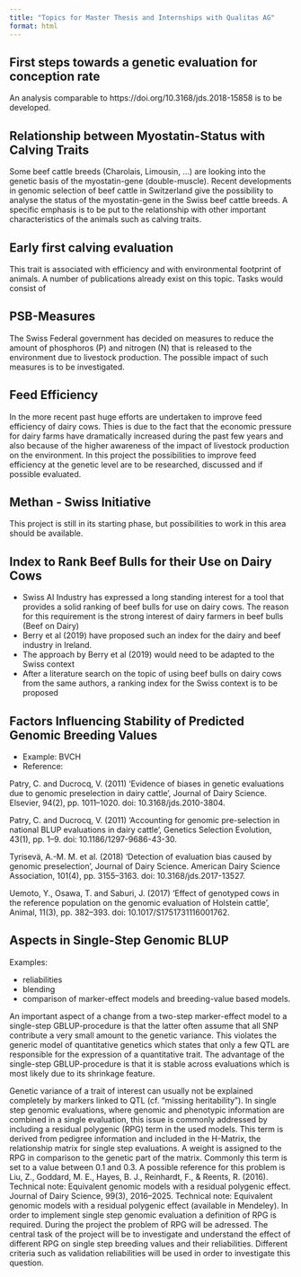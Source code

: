 ```yaml
---
title: "Topics for Master Thesis and Internships with Qualitas AG"
format: html
---
```


## First steps towards a genetic evaluation for conception rate
An analysis comparable to https://doi.org/10.3168/jds.2018-15858 is to be developed.


## Relationship between Myostatin-Status with Calving Traits
Some beef cattle breeds (Charolais, Limousin, ...) are looking into the genetic basis of the myostatin-gene (double-muscle). Recent developments in genomic selection of beef cattle in Switzerland give the possibility to analyse the status of the myostatin-gene in the Swiss beef cattle breeds. A specific emphasis is to be put to the relationship with other important characteristics of the animals such as calving traits.


## Early first calving evaluation
This trait is associated with efficiency and with environmental footprint of animals. A number of publications already exist on this topic. Tasks would consist of 


## PSB-Measures
The Swiss Federal government has decided on measures to reduce the amount of phosphoros (P) and nitrogen (N) that is released to the environment due to livestock production. The possible impact of such measures is to be investigated. 


## Feed Efficiency
In the more recent past huge efforts are undertaken to improve feed efficiency of dairy cows. Thies is due to the fact that the economic pressure for dairy farms have dramatically increased during the past few years and also because of the higher awareness of the impact of livestock production on the environment. In this project the possibilities to improve feed efficiency at the genetic level are to be researched, discussed and if possible evaluated.


## Methan - Swiss Initiative
This project is still in its starting phase, but possibilities to work in this area should be available.


## Index to Rank Beef Bulls for their Use on Dairy Cows
* Swiss AI Industry has expressed a long standing interest for a tool that provides a solid ranking of beef bulls for use on dairy cows. The reason for this requirement is the strong interest of dairy farmers in beef bulls (Beef on Dairy)
* Berry et al (2019) have proposed such an index for the dairy and beef industry in Ireland. 
* The approach by Berry et al (2019) would need to be adapted to the Swiss context
* After a literature search on the topic of using beef bulls on dairy cows from the same authors, a ranking index for the Swiss context is to be proposed


## Factors Influencing Stability of Predicted Genomic Breeding Values
* Example: BVCH
* Reference: 

Patry, C. and Ducrocq, V. (2011) ‘Evidence of biases in genetic evaluations due to genomic preselection in dairy cattle’, Journal of Dairy Science. Elsevier, 94(2), pp. 1011–1020. doi: 10.3168/jds.2010-3804.

Patry, C. and Ducrocq, V. (2011) ‘Accounting for genomic pre-selection in national BLUP evaluations in dairy cattle’, Genetics Selection Evolution, 43(1), pp. 1–9. doi: 10.1186/1297-9686-43-30.

Tyrisevä, A.-M. M. et al. (2018) ‘Detection of evaluation bias caused by genomic preselection’, Journal of Dairy Science. American Dairy Science Association, 101(4), pp. 3155–3163. doi: 10.3168/jds.2017-13527.

Uemoto, Y., Osawa, T. and Saburi, J. (2017) ‘Effect of genotyped cows in the reference population on the genomic evaluation of Holstein cattle’, Animal, 11(3), pp. 382–393. doi: 10.1017/S1751731116001762.


## Aspects in Single-Step Genomic BLUP
Examples: 

* reliabilities 
* blending  
* comparison of marker-effect models and breeding-value based models. 

An important aspect of a change from a two-step marker-effect model to a single-step GBLUP-procedure is that the latter often assume that all SNP contribute a very small amount to the genetic variance. This violates the generic model of quantitative genetics which states that only a few QTL are responsible for the expression of a quantitative trait. The advantage of the single-step GBLUP-procedure is that it is stable across evaluations which is most likely due to  its shrinkage feature.

Genetic variance of a trait of interest can usually not be explained completely by markers linked to QTL (cf. “missing heritability”). In single step genomic evaluations, where genomic and phenotypic information are combined in a single evaluation, this issue is commonly addressed by including a residual polygenic (RPG) term in the used models. This term is derived from pedigree information and included in the H-Matrix, the relationship matrix for single step evaluations. A weight is assigned to the RPG in comparison to the genetic part of the matrix. Commonly this term is set to a value between 0.1 and 0.3. A possible reference for this problem is Liu, Z., Goddard, M. E., Hayes, B. J., Reinhardt, F., & Reents, R. (2016). Technical note: Equivalent genomic models with a residual polygenic effect. Journal of Dairy Science, 99(3), 2016–2025. Technical note: Equivalent genomic models with a residual polygenic effect  (available in Mendeley). In order to implement single step genomic evaluation a definition of RPG is required. During the project the problem of RPG will be adressed. The central task of the project will be to investigate and understand the effect of different RPG on single step breeding values and their reliabilities. Different criteria such as validation reliabilities will be used in order to investigate this question.
